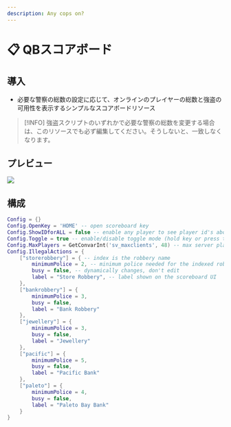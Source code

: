 ```yaml
---
description: Any cops on?
---
```


# 📋 QBスコアボード

## 導入

- 必要な警察の総数の設定に応じて、オンラインのプレイヤーの総数と強盗の可用性を表示するシンプルなスコアボードリソース

> \[!INFO]
> 強盗スクリプトのいずれかで必要な警察の総数を変更する場合は、このリソースでも必ず編集してください。そうしないと、一致しなくなります。

## プレビュー

![](/.gitbook/assets/serverinfo.png)

## 構成

```lua
Config = {}
Config.OpenKey = 'HOME' -- open scoreboard key
Config.ShowIDforALL = false -- enable any player to see player id's above head
Config.Toggle = true -- enable/disable toggle mode (hold key or press to show)
Config.MaxPlayers = GetConvarInt('sv_maxclients', 48) -- max server players
Config.IllegalActions = {
    ["storerobbery"] = { -- index is the robbery name
        minimumPolice = 2, -- minimum police needed for the indexed robbery
        busy = false, -- dynamically changes, don't edit
        label = "Store Robbery", -- label shown on the scoreboard UI
    },
    ["bankrobbery"] = {
        minimumPolice = 3,
        busy = false,
        label = "Bank Robbery"
    },
    ["jewellery"] = {
        minimumPolice = 3,
        busy = false,
        label = "Jewellery"
    },
    ["pacific"] = {
        minimumPolice = 5,
        busy = false,
        label = "Pacific Bank"
    },
    ["paleto"] = {
        minimumPolice = 4,
        busy = false,
        label = "Paleto Bay Bank"
    }
}
```
